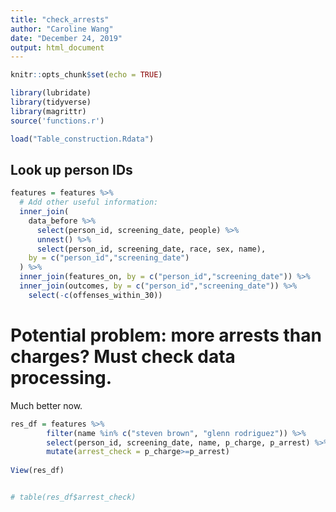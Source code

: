 ```yaml
---
title: "check_arrests"
author: "Caroline Wang"
date: "December 24, 2019"
output: html_document
---
```


```r
knitr::opts_chunk$set(echo = TRUE)
```

```r
library(lubridate)
library(tidyverse)
library(magrittr)
source('functions.r')

load("Table_construction.Rdata") 
```

## Look up person IDs
```r

features = features %>%
  # Add other useful information:
  inner_join(
    data_before %>% 
      select(person_id, screening_date, people) %>%
      unnest() %>%
      select(person_id, screening_date, race, sex, name),
    by = c("person_id","screening_date")
  ) %>%
  inner_join(features_on, by = c("person_id","screening_date")) %>%
  inner_join(outcomes, by = c("person_id","screening_date")) %>%
    select(-c(offenses_within_30)) 

```


# Potential problem: more arrests than charges? Must check data processing.
Much better now. 
```r
res_df = features %>% 
        filter(name %in% c("steven brown", "glenn rodriguez")) %>%
        select(person_id, screening_date, name, p_charge, p_arrest) %>%
        mutate(arrest_check = p_charge>=p_arrest) 
  
View(res_df)


# table(res_df$arrest_check)
```

